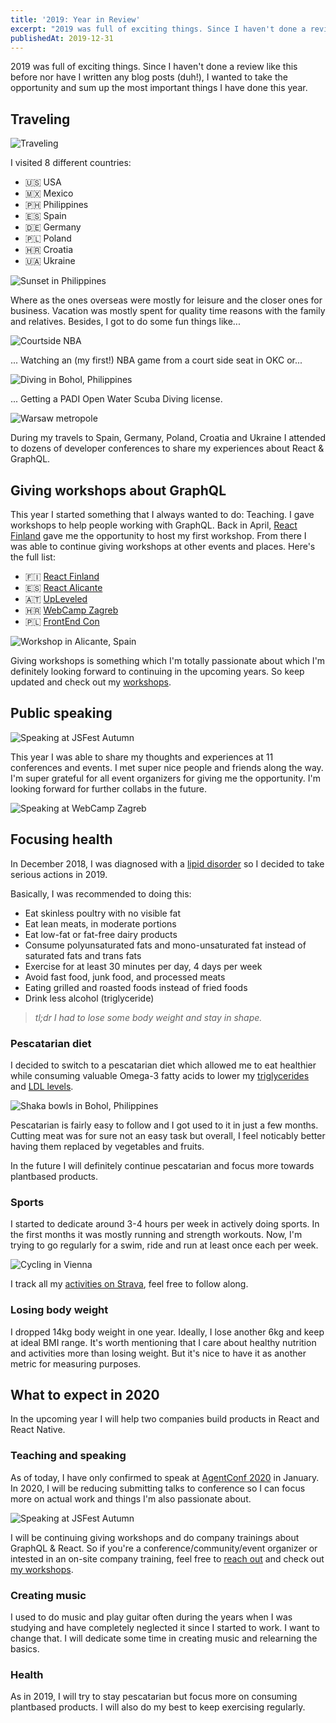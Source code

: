 ```yaml
---
title: '2019: Year in Review'
excerpt: "2019 was full of exciting things. Since I haven't done a review like this before nor have I written any blog posts (duh!), I wanted to take the opportunity and sum up the most important things I have done this year."
publishedAt: 2019-12-31
---
```


2019 was full of exciting things. Since I haven't done a review like this before nor have I written any blog posts (duh!), I wanted to take the opportunity and sum up the most important things I have done this year.

## Traveling

<Image src="/images/2019-year-in-review/traveling.jpg" width={2234} height={3972} alt="Traveling" />

I visited 8 different countries:

- 🇺🇸 USA
- 🇲🇽 Mexico
- 🇵🇭 Philippines
- 🇪🇸 Spain
- 🇩🇪 Germany
- 🇵🇱 Poland
- 🇭🇷 Croatia
- 🇺🇦 Ukraine

<Image src="/images/2019-year-in-review/sunset.jpg" width={3024} height={4032} alt="Sunset in Philippines" />

Where as the ones overseas were mostly for leisure and the closer ones for business. Vacation was mostly spent for quality time reasons with the family and relatives. Besides, I got to do some fun things like...

<Image src="/images/2019-year-in-review/courtside.jpg" width={3024} height={4032} alt="Courtside NBA" />

... Watching an (my first!) NBA game from a court side seat in OKC or...

<Image src="/images/2019-year-in-review/diving.jpg" width={5471} height={3613} alt="Diving in Bohol, Philippines" />

... Getting a PADI Open Water Scuba Diving license.

<Image src="/images/2019-year-in-review/warsaw.png" width={2214} height={2767} alt="Warsaw metropole" />

During my travels to Spain, Germany, Poland, Croatia and Ukraine I attended to dozens of developer conferences to share my experiences about React & GraphQL.

## Giving workshops about GraphQL

This year I started something that I always wanted to do: Teaching. I gave workshops to help people working with GraphQL. Back in April, [React Finland](https://react-finland.fi) gave me the opportunity to host my first workshop. From there I was able to continue giving workshops at other events and places. Here's the full list:

- 🇫🇮 [React Finland](https://react-finland.fi)
- 🇪🇸 [React Alicante](https://reactalicante.es)
- 🇦🇹 [UpLeveled](https://upleveled.io)
- 🇭🇷 [WebCamp Zagreb](https://2019.webcampzg.org)
- 🇵🇱 [FrontEnd Con](https://frontend-con.io)

<Image src="/images/2019-year-in-review/workshop.jpg" width={3088} height={2320} alt="Workshop in Alicante, Spain" />

Giving workshops is something which I'm totally passionate about which I'm definitely looking forward to continuing in the upcoming years. So keep updated and check out my [workshops](/workshops).

## Public speaking

<Image src="/images/2019-year-in-review/speaking.jpg" width={1250} height={2000} alt="Speaking at JSFest Autumn" />

This year I was able to share my thoughts and experiences at 11 conferences and events. I met super nice people and friends along the way. I'm super grateful for all event organizers for giving me the opportunity. I'm looking forward for further collabs in the future.

<Image src="/images/2019-year-in-review/speaking.jpg" width={3024} height={4032} alt="Speaking at WebCamp Zagreb" />

## Focusing health

In December 2018, I was diagnosed with a [lipid disorder](https://en.wikipedia.org/wiki/Hyperlipidemia) so I decided to take serious actions in 2019.

Basically, I was recommended to doing this:

- Eat skinless poultry with no visible fat
- Eat lean meats, in moderate portions
- Eat low-fat or fat-free dairy products
- Consume polyunsaturated fats and mono-unsaturated fat instead of saturated fats and trans fats
- Exercise for at least 30 minutes per day, 4 days per week
- Avoid fast food, junk food, and processed meats
- Eating grilled and roasted foods instead of fried foods
- Drink less alcohol (triglyceride)

> _tl;dr I had to lose some body weight and stay in shape._

### Pescatarian diet

I decided to switch to a pescatarian diet which allowed me to eat healthier while consuming valuable Omega-3 fatty acids to lower my [triglycerides](https://www.mayoclinic.org/diseases-conditions/high-blood-cholesterol/in-depth/triglycerides/art-20048186) and [LDL levels](https://en.wikipedia.org/wiki/Low-density_lipoprotein).

<Image src="/images/2019-year-in-review/food.jpg" width={4032} height={3024} alt="Shaka bowls in Bohol, Philippines" />

Pescatarian is fairly easy to follow and I got used to it in just a few months. Cutting meat was for sure not an easy task but overall, I feel noticably better having them replaced by vegetables and fruits.

In the future I will definitely continue pescatarian and focus more towards plantbased products.

### Sports

I started to dedicate around 3-4 hours per week in actively doing sports. In the first months it was mostly running and strength workouts. Now, I'm trying to go regularly for a swim, ride and run at least once each per week.

<Image src="/images/2019-year-in-review/cycling.jpg" width={4032} height={3024} alt="Cycling in Vienna" />

I track all my [activities on Strava](https://www.strava.com/athletes/14875783), feel free to follow along.

### Losing body weight

I dropped 14kg body weight in one year. Ideally, I lose another 6kg and keep at ideal BMI range. It's worth mentioning that I care about healthy nutrition and activities more than losing weight. But it's nice to have it as another metric for measuring purposes.

## What to expect in 2020

In the upcoming year I will help two companies build products in React and React Native.

### Teaching and speaking

As of today, I have only confirmed to speak at [AgentConf 2020](https://agent.sh) in January. In 2020, I will be reducing submitting talks to conference so I can focus more on actual work and things I'm also passionate about.

<Image src="/images/2019-year-in-review/speaking-2.jpg" width={2000} height={1250} alt="Speaking at JSFest Autumn" />

I will be continuing giving workshops and do company trainings about GraphQL & React. So if you're a conference/community/event organizer or intested in an on-site company training, feel free to [reach out](mailto:glenn@glennreyes.com) and check out [my workshops](/workshops).

### Creating music

I used to do music and play guitar often during the years when I was studying and have completely neglected it since I started to work. I want to change that. I will dedicate some time in creating music and relearning the basics.

### Health

As in 2019, I will try to stay pescatarian but focus more on consuming plantbased products. I will also do my best to keep exercising regularly.

